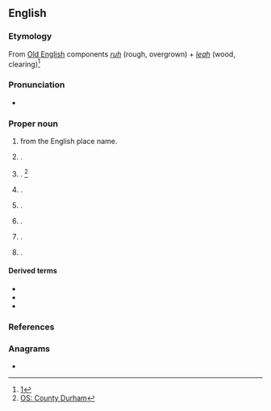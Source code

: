 ==English==
{{wikipedia}}

===Etymology===
From [[Old English]] components ''[[ruh#Old English|ruh]]'' (rough, overgrown) + ''[[leah#Old English|leah]]'' (wood, clearing)<ref>[https://www.ancestry.com/name-origin?surname=rowley]</ref>

===Pronunciation===
* {{IPA|en|qual1=variously|/ˈɹaʊli/|/ˈɹəʊli/}}

===Proper noun===
{{en-proper noun}}

# {{surname|en|[[habitational]]|from=Old English}} from the English place name.
# {{place|en|hamlet|co/Starland County|p/Alberta|c/Canada}}.
# {{place|en|hamlet|par/Healeyfield|co/County Durham|cc/England}} {{q|[[OS]] grid ref NZ0847}}. <ref>[https://getoutside.ordnancesurvey.co.uk/local/rowley-county-durham OS: County Durham]</ref>
# {{place|en|small village/and/civil parish|in the|co/East Riding of Yorkshire|cc/England}} {{q|OS grid ref SE9732}}.
# {{place|en|locality|co/Shropshire|cc/England}}.
# {{place|en|tiny city|co/Buchanan County|s/Iowa}}.
# {{place|en|town/and/CDP|co/Essex County|s/Massachusetts}}.
# {{place|en|unincorporated community|co/Tooele County|s/Utah}}.

====Derived terms====
* {{l|en|Rowleian}}
* {{l|en|Rowleyan}}
* {{l|en|Rowley Regis}}

===References===
<references/>

===Anagrams===
* {{anagrams|en|a=elorwy|Lowery|Lowrey|Worley|lowery|owlery|yowler}}